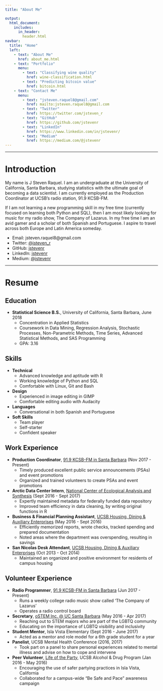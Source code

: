 ```yaml
---
title: "About Me"

output:
  html_document:
    includes:
      in_header: 
        header.html
navbar:
  title: "Home"
  left:
    - text: "About Me"
      href: about_me.html
    - text: "Portfolio"
      menu:
        - text: "Classifying wine quality"
          href: wine-classification.html
        - text: "Predicting bitcoin value"
          href: bitcoin.html          
    - text: "Contact Me"
      menu:
        - text: "jsteven.raquel8@gmail.com"
          href: mailto:jsteven.raquel8@gmail.com
        - text: "Twitter"
          href: https://twitter.com/jsteven_r
        - text: "GitHub"
          href: https://github.com/jstevenr
        - text: "LinkedIn"
          href: https://www.linkedin.com/in/jstevenr/
        - text: "Medium"
          href: https://medium.com/@jstevenr
---
```


----

# Introduction

My name is J Steven Raquel. I am an undergraduate at the University of California, Santa Barbara, studying statistics with the ultimate goal of becoming a data scientist. I am currently employed as the Production Coordinator at UCSB's radio station, 91.9 KCSB-FM. 

If I am not learning a new programming skill in my free time (currently focused on learning both Python and SQL), then I am most likely looking for music for my radio show, The Company of Lazarus. In my free time I am an avid gamer and a scholar of both Spanish and Portuguese. I aspire to travel across both Europe and Latin America someday. 

* Email: jsteven.raquel8@gmail.com
* Twitter: [\@jsteven_r](https://www.twitter.com/jsteven_r)
* GitHub: [jstevenr](https://github.com/jstevenr)
* LinkedIn: [jstevenr](https://www.linkedin.com/in/jstevenr/)
* Medium: [\@jstevenr](https://medium.com/@jstevenr)

----

# Resume

## Education

* **Statistical Science B.S.**, University of California, Santa Barbara, June 2018
    + Concentration in Applied Statistics
    + Coursework in Data Mining, Regression Analysis, Stochastic Processes, Non-Parametric Methods, Time Series, Advanced Statistical Methods, and SAS Programming
    + GPA: 3.16
    
## Skills

* **Technical**
    + Advanced knowledge and aptitude with R 
    + Working knowledge of Python and SQL
    + Comfortable with Linux, Git and Bash
* **Design**
    + Experienced in image editing in GIMP
    + Comfortable editing audio with Audacity
* **Languages**
    + Conversational in both Spanish and Portuguese
* **Soft Skills**
    + Team player
    + Self-starter
    + Confident speaker

## Work Experience

* **Production Coordinator**, [91.9 KCSB-FM in Santa Barbara](https://kcsb.org) (Nov 2017 - Present)
    + Timely produced excellent public service announcements (PSAs) and event promotions
    + Organized and trained volunteers to create PSAs and event promotions
* **Arctic Data Center Intern**, [National Center of Ecological Analysis and Synthesis](https://www.nceas.ucsb.edu/) (Sept 2016 - Sept 2017)
    + Expertly maintained metadata for federally funded data repository
    + Improved team efficiency in data cleaning, by writing original functions in R
* **Business & Financial Planning Assistant**, [UCSB Housing, Dining & Auxiliary Enterprises](https://www.housing.ucsb.edu/home) (May 2016 - Sept 2016)
    + Efficiently memorized reports, wrote checks, tracked spending and prepared documentation
    + Noted areas where the department was overspending, resulting in savings
* **San Nicolas Desk Attendant**, [UCSB Housing, Dining & Auxiliary Enterprises](https://www.housing.ucsb.edu/home) (Oct 2013 - Oct 2014)
    + Maintained an organized and positive environment for residents of campus housing

## Volunteer Experience
* **Radio Programmer**, [91.9 KCSB-FM in Santa Barbara](https://kcsb.org/) (Jun 2017 - Present)
    + Runs a weekly college radio music show called 'The Company of Lazarus'
    + Operates a radio control board
* **Secretary**, [oSTEM Inc. @ UC Santa Barbara](https://orgsync.com/66953/chapter) (May 2016 - Apr 2017)
    + Reaching out to STEM majors who are part of the LGBTQ community
    + Educating on the importance of LGBTQ visibility and inclusivity
* **Student Mentor**, Isla Vista Elementary (Sept 2016 - June 2017)
    + Acted as a mentor and role model for a 6th grade student for a year
* **Panelist**, UCSB Mental Health Conference (2016, 2017)
    + Took part on a panel to share personal experiences related to mental illness and advise on how to cope and intervene
* **Peer Volunteer**, [Life of the Party](https://lifeoftheparty.sa.ucsb.edu/), UCSB Alcohol & Drug Program (Jan 2016 - May 2016)
    + Encouraging the use of safer partying practices in Isla Vista, California
    + Collaborated for a campus-wide “Be Safe and Pace” awareness campaign
